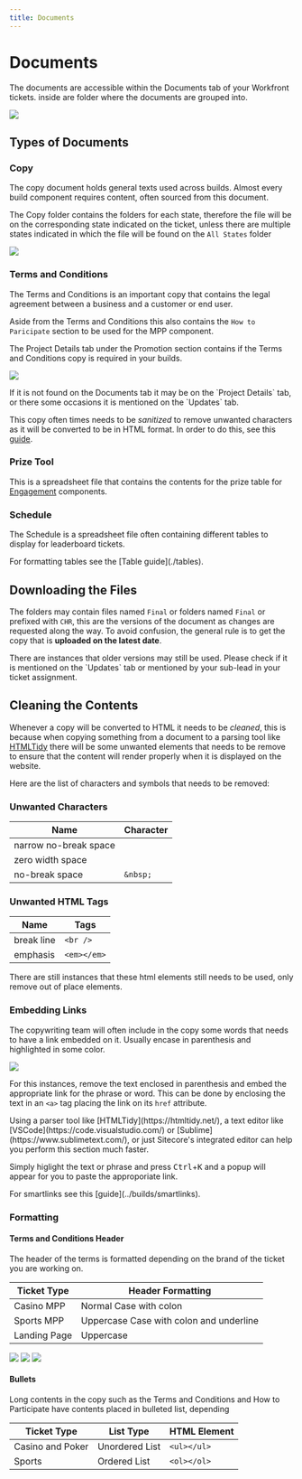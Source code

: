 ```yaml
---
title: Documents
---
```


# Documents

The documents are accessible within the Documents tab of your Workfront tickets. inside are folder where the documents are grouped into.

![](/img/builds/documents/documents-wf.png)

## Types of Documents

### Copy

The copy document holds general texts used across builds. Almost every build component requires content, often sourced from this document.

The Copy folder contains the folders for each state, therefore the file will be on the corresponding state indicated on the ticket, unless there are multiple states indicated in which the file will be found on the `All States` folder

![](/img/builds/documents/documents-copy-single-state.png)

### Terms and Conditions

The Terms and Conditions is an important copy that contains the legal agreement between a business and a customer or end user.

Aside from the Terms and Conditions this also contains the `How to Paricipate` section to be used for the MPP component.

<Admonition type="info" title="Info">
  The Project Details tab under the Promotion section contains if the Terms and Conditions copy is required in your builds.

  ![](/img/builds/documents/documents-terms-required.png)
</Admonition>

<Admonition type="tip" title="Tip">
  If it is not found on the Documents tab it may be on the `Project Details` tab, or there some occasions it is mentioned on the `Updates` tab.
</Admonition>

This copy often times needs to be *sanitized* to remove unwanted characters as it will be converted to be in HTML format. In order to do this, see this [guide](#cleaning-the-contents).

### Prize Tool

This is a spreadsheet file that contains the contents for the prize table for [Engagement](#) components.

### Schedule

The Schedule is a spreadsheet file often containing different tables to display for leaderboard tickets.

<Admonition type="note" title="Note">
  For formatting tables see the [Table guide](./tables).
</Admonition>

## Downloading the Files

The folders may contain files named `Final` or folders named `Final` or prefixed with `CHR`, this are the versions of the document as changes are requested along the way. To avoid confusion, the general rule is to get the copy that is **uploaded on the latest date**.

<Admonition type="warning" title="warning">
  There are instances that older versions may still be used. Please check if it is mentioned on the `Updates` tab or mentioned by your sub-lead in your ticket assignment.
</Admonition>

## Cleaning the Contents

Whenever a copy will be converted to HTML it needs to be *cleaned*, this is because when copying something from a document to a parsing tool like [HTMLTidy](https://htmltidy.net/) there will be some unwanted elements that needs to be remove to ensure that the content will render properly when it is displayed on the website.

Here are the list of characters and symbols that needs to be removed:

### Unwanted Characters

| Name                  | Character |
| --------------------- | --------- |
| narrow no-break space | ` `       |
| zero width space      | `​ `      |
| no-break space        | `&nbsp;`  |

### Unwanted HTML Tags

| Name       | Tags        |
| ---------- | ----------- |
| break line | `<br />`    |
| emphasis   | `<em></em>` |

<Admonition type="note" title="note">
  There are still instances that these html elements still needs to be used, only remove out of place elements.
</Admonition>

### Embedding Links

The copywriting team will often include in the copy some words that needs to have a link embedded on it. Usually encase in parenthesis and highlighted in some color.

![](/img/builds/documents/documents-remove-link-parenthesis.png)

For this instances, remove the text enclosed in parenthesis and embed the appropriate link for the phrase or word. This can be done by enclosing the text in an `<a>` tag placing the link on its `href` attribute.

<Admonition type="tip" title="tip">
  Using a parser tool like [HTMLTidy](https://htmltidy.net/), a text editor like [VSCode](https://code.visualstudio.com/) or [Sublime](https://www.sublimetext.com/), or just Sitecore's integrated editor can help you perform this section much faster.

  Simply higlight the text or phrase and press <kbd>Ctrl</kbd>+<kbd>K</kbd> and a popup will appear for you to paste the approporiate link.
</Admonition>

<Admonition type="note" title="note">
  For smartlinks see this [guide](../builds/smartlinks).
</Admonition>

### Formatting

#### Terms and Conditions Header

The header of the terms is formatted depending on the brand of the ticket you are working on.

| Ticket Type  | Header Formatting         |
| ------------ | ------------------------- |
| Casino MPP      | Normal Case with colon    |
| Sports MPP       | Uppercase Case with colon and underline |
| Landing Page | Uppercase   |

<Tabs>
  <TabItem label="Casino MPP" value="casino-mpp">
    <img src="https://res.cloudinary.com/dlfu36fiw/image/upload/v1714524172/builds/documents/casino-mpp-header_p0kduq.png" />
  </TabItem>
   <TabItem label="Sports MPP" value="sports-mpp">
    <img src="https://res.cloudinary.com/dlfu36fiw/image/upload/v1714524180/builds/documents/sports-mpp-header_eoxrzm.png" />
  </TabItem>
   <TabItem label="Landing Page (Casino and Sports)" value="ladning-page">
    <img src="https://res.cloudinary.com/dlfu36fiw/image/upload/v1714524176/builds/documents/landing-page-header_gwcgwv.png" />
  </TabItem>
</Tabs>

#### Bullets

Long contents in the copy such as the Terms and Conditions and How to Participate have contents placed in bulleted list, depending

| Ticket Type      | List Type      | HTML Element |
| ---------------- | -------------- | ------------ |
| Casino and Poker | Unordered List | `<ul></ul>`  |
| Sports           | Ordered List   | `<ol></ol>`  |
